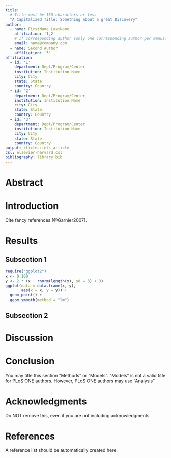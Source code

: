 ```yaml
---
title:
  # Title must be 150 characters or less
  "A Capitalized Title: Something about a great Discovery"
author:
  - name: FirstName LastName
    affiliation: '1,2'
    # If corresponding author (only one corresponding author per manuscript)
    email: name@company.com
  - name: Second Author
    affiliation: '3'
affiliation:
  - id: '1'
    department: Dept/Program/Center
    institution: Institution Name
    city: City
    state: State
    country: Country
  - id: '2' 
    department: Dept/Program/Center
    institution: Institution Name
    city: City
    state: State
    country: Country
  - id: '3' 
    department: Dept/Program/Center
    institution: Institution Name
    city: City
    state: State
    country: Country
output: rticles::els_article
csl: elsevier-harvard.csl
bibliography: library.bib
---
```


# Abstract 


# Introduction
Cite fancy references [@Garnier2007].

# Results 

## Subsection 1

```r
require("ggplot2")
x <- 0:100
y <- 2 * (x + rnorm(length(x), sd = 3) + 3)
ggplot(data = data.frame(x, y), 
       aes(x = x, y = y)) + 
  geom_point() + 
  geom_smooth(method = "lm")
```

## Subsection 2 

# Discussion 

# Conclusion

You may title this section "Methods" or "Models". "Models" is not a valid title 
for PLoS ONE authors. However, PLoS ONE authors may use "Analysis" 

# Acknowledgments 

Do NOT remove this, even if you are not including acknowledgments

# References 

A reference list should be automatically created here. 
